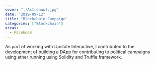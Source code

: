 ```yaml
---
cover: "./Astronaut.jpg"
date: "2019-09-12"
title: "Blockchain Campaign"
categories: ["Blockchain"]
areas:
  - Facebook
---
```

As part of working with Upstate Interactive, I contributed to the development of building a DApp for contributing to political campaigns using ether running using Solidity and Truffle framework.